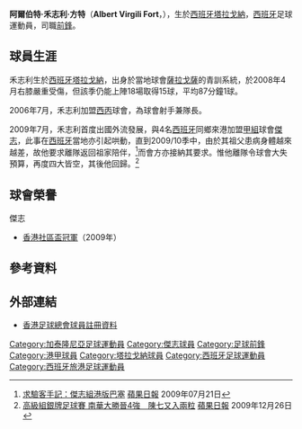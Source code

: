 {{Infobox football biography
| name        = 禾志利 <br> Albert Virgili
| image       = 
| fullname    = Albert Virgili Fort
| birth_date  = {{birth date and age|1983|2|12|df=yes}}
| birth_place = [[西班牙|西班牙]]，[[塔拉戈納|塔拉戈納]]
| height      = {{height|m=1.84}}
| position    = [[前鋒_(足球)|前鋒]]
| currentclub = [[自由球員|自由球員]]
| clubnumber  =
| youthyears1 =
| youthclubs1 = 
| years1 = 2001–2002  | clubs1 = [[塔拉戈納體操|塔拉戈納體操]]                           | caps1 = 0 | goals1 = 0
| years2 = 2002–2003  | clubs2 = {{link-es|沙拉哥薩大學足球會|Club Deportivo Universidad de Zaragoza|沙拉哥薩大學}} | caps2 = | goals2 =
| years3 = 2003–2004  | clubs3 = [[阿拉貢體育|阿拉貢體育B隊]]                | caps3 = 22 | goals3 = 2
| years4 = 2004–2005  | clubs4 = {{link-en|諾維達足球會|Novelda CF|諾維達}}  | caps4 = 10 | goals4 = 0
| years5 = 2005–2006  | clubs5 = [[雷烏斯體育足球俱樂部|雷烏斯]]             | caps5 = 1  | goals5 = 0
| years6 = 2006        | clubs6 = {{link-en|馬翁斯足球會|CF Sporting Mahonés|馬翁斯}}| caps6 = | goals6 =
| years7 = 2006–2009  | clubs7 = {{link-en|拉波夫拉德馬富梅特足球會|CF Pobla de Mafumet|拉波夫拉德馬富梅特}} | caps7 = 106 | goals7 = 63
| years8 = 2009–2010  | clubs8 = [[傑志體育會|傑志]]                         | caps8 = 15  | goals8 = 12
| years9 = 2010–2011  | clubs9 = {{link-en|拉波夫拉德馬富梅特足球會|CF Pobla de Mafumet|拉波夫拉德馬富梅特}} | caps9 = 29 | goals9 = 15
| years10 = 2011       | clubs10 = [[塔拉戈納體操|塔拉戈納體操]]                           | caps10 = 5  | goals10 = 1
| years11 = 2011–2012 | clubs11 = [[拉高斯迪拿體育會|拉高斯迪拿]]            | caps11 = 21 | goals11 = 8
| years12 = 2012–2013 | clubs12 = [[塔拉戈納體操|塔拉戈納體操]]                           | caps12 = 15 | goals12 = 2
| years13 = 2014–2016 | clubs13 = {{link-en|阿斯科足球會|FC Ascó|阿斯科}}    | caps13 = 68 | goals13 = 24
| nationalyears1 = 
| nationalteam1  = 
| nationalcaps1  = 
| nationalgoals1 =
| club-update = 4 October 2015
| nationalteam-update =
}}

'''阿爾伯特·禾志利·方特'''（'''Albert Virgili Fort'''，{{bd|1983年|2月12日|catIdx=Virgili, A.F.}}），生於[[西班牙|西班牙]][[塔拉戈納|塔拉戈納]]，[[西班牙|西班牙]]足球運動員，司職[[前鋒_(足球)|前鋒]]。

==球員生涯==
禾志利生於[[西班牙|西班牙]][[塔拉戈納|塔拉戈納]]，出身於當地球會[[皇家薩拉戈薩|薩拉戈薩]]的青訓系統，於2008年4月右膝嚴重受傷，但該季仍能上陣18場取得15球，平均87分鐘1球。

2006年7月，禾志利加盟[[西班牙丙組足球聯賽|西丙]]球會{{link-en|拉波夫拉德馬富梅特足球會|CF Pobla de Mafumet|拉波夫拉德馬富梅特}}，為球會射手兼隊長。

2009年7月，禾志利首度出國外流發展，與4名[[西班牙|西班牙]]同鄉來港加盟[[香港甲組足球聯賽|甲組]]球會[[傑志體育會|傑志]]，此事在[[西班牙|西班牙]]當地亦引起哄動，直到2009/10季中，由於其祖父患病身體越來越差，故他要求離隊返回祖家陪伴，<ref>[http://hk.apple.nextmedia.com/sports/art/20090721/13010656 求驗客手記：傑志組港版巴塞] {{Wayback|url=http://hk.apple.nextmedia.com/sports/art/20090721/13010656 |date=20160401175128 }} [[蘋果日報|蘋果日報]] 2009年07月21日</ref>而會方亦接納其要求。惟他離隊令球會大失預算，再度四大皆空，其後他回歸{{link-en|拉波夫拉德馬富梅特足球會|CF Pobla de Mafumet|拉波夫拉德馬富梅特}}。<ref>[http://hk.apple.nextmedia.com/sports/art/20091226/13564222 高級組銀牌足球賽 南華大勝晉4強　陳七又入兩粒] [[蘋果日報|蘋果日報]] 2009年12月26日 </ref>

==球會榮譽==
;傑志
* [[社區盃|香港社區盃冠軍]]（2009年）

==參考資料==
{{reflist}}

==外部連結==
* [https://www.hkfa.com/ch/club/4/detail?player=9381 香港足球總會球員註冊資料] {{Wayback|url=https://www.hkfa.com/ch/club/4/detail?player=9381 |date=20170831173423 }} 
{{DEFAULTSORT:Virgili, Albert Fort}}
[[Category:加泰隆尼亞足球運動員|Category:加泰隆尼亞足球運動員]]
[[Category:傑志球員|Category:傑志球員]]
[[Category:足球前鋒|Category:足球前鋒]]
[[Category:港甲球員|Category:港甲球員]]
[[Category:塔拉戈納球員|Category:塔拉戈納球員]]
[[Category:西班牙足球運動員|Category:西班牙足球運動員]]
[[Category:西班牙旅港足球運動員|Category:西班牙旅港足球運動員]]